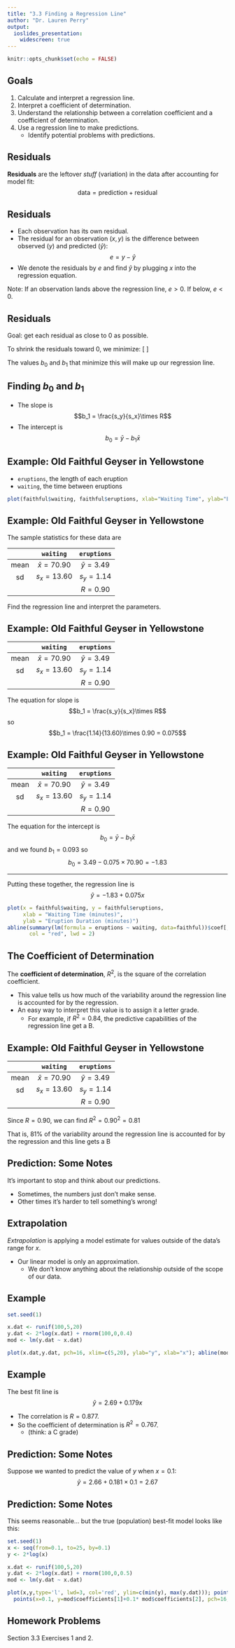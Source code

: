 ```yaml
---
title: "3.3 Finding a Regression Line"
author: "Dr. Lauren Perry"
output:
  ioslides_presentation: 
    widescreen: true
---
```


```r
knitr::opts_chunk$set(echo = FALSE)
```

## Goals

1.  Calculate and interpret a regression line.
2.  Interpret a coefficient of determination. 
3.  Understand the relationship between a correlation coefficient and a coefficient of determination.
4.  Use a regression line to make predictions.
    - Identify potential problems with predictions.

## Residuals

**Residuals** are the leftover *stuff* (variation) in the data after
accounting for model fit:
$$\text{data} = \text{prediction} + \text{residual}$$ 

## Residuals

- Each observation has its own residual. 
- The residual for an observation $(x,y)$ is the
difference between observed ($y$) and predicted ($\hat{y}$):
$$e = y - \hat{y}$$ 
- We denote the residuals by $e$ and find $\hat{y}$ by
plugging $x$ into the regression equation. 

Note: If an observation lands above
the regression line, $e > 0$. If below, $e < 0$.

## Residuals

Goal: get each residual as close to 0 as possible. 

To shrink the residuals toward 0, we minimize:
\[
\begin{align}
\sum_{i=1}^n e_i^2 &= \sum_{i=1}^n (y_i - \hat{y}_i)^2 \\
& = \sum_{i=1}^n [y_i - (b_0 + b_1 x_i)]^2
\end{align} 
\]

The values $b_0$ and $b_1$ that minimize this will make up our regression line.

## Finding $b_0$ and $b_1$

- The slope is
$$b_1 = \frac{s_y}{s_x}\times R$$ 
- The intercept is
$$b_0 = \bar{y} - b_1 \bar{x}$$

## Example: Old Faithful Geyser in Yellowstone

- `eruptions`, the length of each eruption
- `waiting`, the time between eruptions

```r
plot(faithful$waiting, faithful$eruptions, xlab="Waiting Time", ylab="Eruption Duration")
```

## Example: Old Faithful Geyser in Yellowstone

The sample statistics for these data are

 |      |    `waiting`    |  `eruptions`   |
 |:----:|:---------------:|:--------------:|
 | mean | $\bar{x}=70.90$ | $\bar{y}=3.49$ |
 |  sd  |   $s_x=13.60$   |   $s_y=1.14$   |
 |      |                 |   $R = 0.90$   |
 
 Find the regression line and interpret the parameters.
 
## Example: Old Faithful Geyser in Yellowstone

 |      |    `waiting`    |  `eruptions`   |
 |:----:|:---------------:|:--------------:|
 | mean | $\bar{x}=70.90$ | $\bar{y}=3.49$ |
 |  sd  |   $s_x=13.60$   |   $s_y=1.14$   |
 |      |                 |   $R = 0.90$   |

The equation for slope is
$$b_1 = \frac{s_y}{s_x}\times R$$ 
so
$$b_1 = \frac{1.14}{13.60}\times 0.90 = 0.075$$

## Example: Old Faithful Geyser in Yellowstone

 |      |    `waiting`    |  `eruptions`   |
 |:----:|:---------------:|:--------------:|
 | mean | $\bar{x}=70.90$ | $\bar{y}=3.49$ |
 |  sd  |   $s_x=13.60$   |   $s_y=1.14$   |
 |      |                 |   $R = 0.90$   |

The equation for the intercept is
$$b_0 = \bar{y} - b_1 \bar{x}$$ and we found $b_1 = 0.093$ so
$$b_0 = 3.49 - 0.075\times 70.90 = -1.83$$
 
***

Putting these together, the regression line is $$\hat{y} = -1.83 + 0.075x$$

```r
plot(x = faithful$waiting, y = faithful$eruptions,
     xlab = "Waiting Time (minutes)",
     ylab = "Eruption Duration (minutes)")
abline(summary(lm(formula = eruptions ~ waiting, data=faithful))$coef[,1],
       col = "red", lwd = 2)
```

## The Coefficient of Determination

The **coefficient of determination**, $R^2$, is the square of the correlation coefficient.

- This value tells us how much of the variability around the regression line is accounted for by the regression. 
- An easy way to interpret this value is to assign it a letter grade. 
    - For example, if $R^2 = 0.84$, the predictive capabilities of the regression line get a B.
    
## Example: Old Faithful Geyser in Yellowstone

 |      |    `waiting`    |  `eruptions`   |
 |:----:|:---------------:|:--------------:|
 | mean | $\bar{x}=70.90$ | $\bar{y}=3.49$ |
 |  sd  |   $s_x=13.60$   |   $s_y=1.14$   |
 |      |                 |   $R = 0.90$   |
 
Since $R = 0.90$, we can find $R^2 = 0.90^2 = 0.81$ 

That is, 81\% of the variability around the regression line is accounted for by the regression and this line gets a B

## Prediction: Some Notes

It's important to stop and think about our predictions.

- Sometimes, the numbers just don't make sense.
- Other times it's harder to tell something's wrong!

## Extrapolation

*Extrapolation* is applying a model estimate for values outside of the data's range for $x$. 

- Our linear model is only an approximation.
    - We don't know anything about the relationship outside of the scope of our data.

## Example

```r
set.seed(1)

x.dat <- runif(100,5,20)
y.dat <- 2*log(x.dat) + rnorm(100,0,0.4)
mod <- lm(y.dat ~ x.dat)

plot(x.dat,y.dat, pch=16, xlim=c(5,20), ylab="y", xlab="x"); abline(mod$coefficients[1], mod$coefficients[2], col='red', lwd=3); 
```

## Example

The best fit line is $$\hat{y} = 2.69 + 0.179x$$ 

- The correlation is $R=0.877$.
- So the coefficient of determination is $R^2 = 0.767$.
    - (think: a C grade)

## Prediction: Some Notes

Suppose we wanted to predict the value of $y$ when $x=0.1$: $$\hat{y} = 2.66 + 0.181\times0.1 = 2.67$$

## Prediction: Some Notes

This seems reasonable... but the true (population) best-fit model looks like this:

```r
set.seed(1)
x <- seq(from=0.1, to=25, by=0.1)
y <- 2*log(x)

x.dat <- runif(100,5,20)
y.dat <- 2*log(x.dat) + rnorm(100,0,0.5)
mod <- lm(y.dat ~ x.dat)

plot(x,y,type='l', lwd=3, col='red', ylim=c(min(y), max(y.dat))); points(x.dat,y.dat, pch=16); abline(v=5); abline(v=20); 
  points(x=0.1, y=mod$coefficients[1]+0.1* mod$coefficients[2], pch=16, col='blue'); abline(v=0.1, lty=2)
```

## Homework Problems

Section 3.3 Exercises 1 and 2. 
